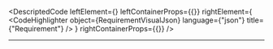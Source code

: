 
<DescriptedCode
  leftElement={<RequirementDesc />}
  leftContainerProps={{}}
  rightElement={
    <CodeHighlighter
      object={RequirementVisualJson}
      language={"json"}
      title={"Requirement"}
    />
  }
  rightContainerProps={{}}
/>

---
